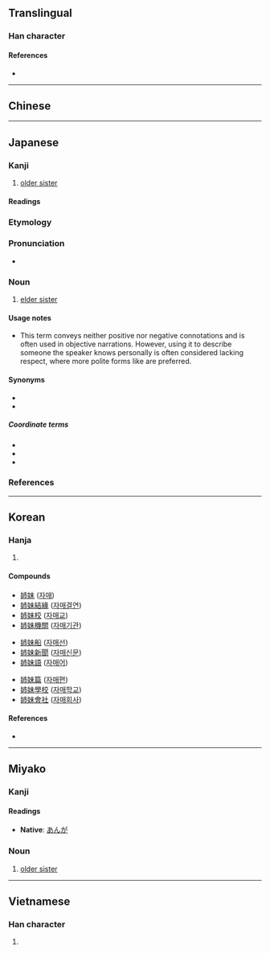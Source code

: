 {{also|姊|姐}}
{{character info}}
==Translingual==

===Han character===
{{Han char|rn=38|rad=女|as=05|sn=8|four=|canj=VJB,VYLB|ids=⿰女巿 <small>(GH)</small>,⿰女市 <small>(TJKV)</small>}}

====References====
* {{Han ref|kx=0258.140|dkj=06165|dj=0523.210|hdz=21029.160|uh=59C9|ud=22985}}

----

==Chinese==
{{zh-see|姊|v}}

----

==Japanese==

===Kanji===
{{ja-kanji|grade=2|rs=女05}}

# [[older sister]]

====Readings====
{{ja-readings
|goon=し
|kanon=し
|kun=あね-, え, ねえ
}}

===Etymology===
{{ja-kanjitab|あね|yomi=k|alt=姐}}
{{rfe|ja}}

===Pronunciation===
* {{ja-pron|あね|y=k|acc=0|acc_ref=NHK}}

===Noun===
{{ja-noun|あね}}

# [[elder sister]]

====Usage notes====
* This term conveys neither positive nor negative connotations and is often used in objective narrations. However, using it to describe someone the speaker knows personally is often considered lacking respect, where more polite forms like {{ja-r|お姉さん|おねえさん}} are preferred.

====Synonyms====
* {{ja-r|お姉さん|おねえさん}}
* {{ja-r|お姉ちゃん|おねえちゃん}}

=====Coordinate terms=====
* {{ja-r|兄|あに|elder brother}}
* {{ja-r|弟|おとうと|younger brother}}
* {{ja-r|妹|いもうと|younger sister}}

===References===
<references/>

{{c|ja|Family|Female|sort=あね}}

----

==Korean==

===Hanja===
{{ko-hanja/new|손윗누이|자}}

# {{rfdef|ko|sort=女05}}

====Compounds====
{{top3}}
* [[姉妹]] ([[자매]])
* [[姉妹結緣]] ([[자매결연]])
* [[姉妹校]] ([[자매교]])
* [[姉妹機關]] ([[자매기관]])
{{mid3}}
* [[姉妹船]] ([[자매선]])
* [[姉妹新聞]] ([[자매신문]])
* [[姉妹語]] ([[자매어]])
{{mid3}}
* [[姉妹篇]] ([[자매편]])
* [[姉妹學校]] ([[자매학교]])
* [[姉妹會社]] ([[자매회사]])
{{bottom}}

====References====
* {{Hanja ref|nav=11063}}

----

==Miyako==

===Kanji===
{{head|mvi|Han character}}

====Readings====
* '''Native''': [[あんが]]

===Noun===
{{head|mvi|noun|hiragana|あんが|romaji|anga|sort=あんが}}

# [[older sister]]

{{c|mvi|Family|Female}}

----

==Vietnamese==

===Han character===
{{vi-readings|reading=chị, tỷ|rs=女05}}

# {{rfdef|vi|sort=女05}}